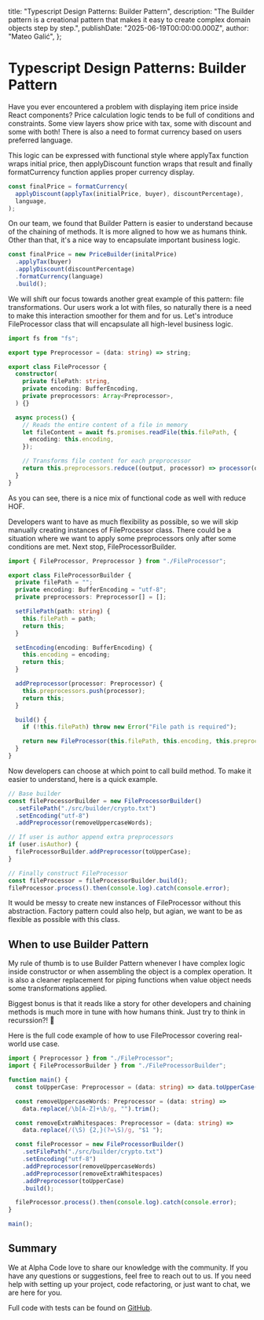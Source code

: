   title: "Typescript Design Patterns: Builder Pattern",
  description:
    "The Builder pattern is a creational pattern that makes it easy to create complex domain objects step by step.",
  publishDate: "2025-06-19T00:00:00.000Z",
  author: "Mateo Galić",
};

# Typescript Design Patterns: Builder Pattern

<BlogHeader author="Mateo Galić" />

Have you ever encountered a problem with displaying <Highlight>item price</Highlight> inside React components?
Price calculation logic tends to be full of conditions and constraints. Some view layers show price with <Highlight>tax</Highlight>,
some with <Highlight>discount</Highlight> and some with both! There is also a need to format currency based on users preferred language.

This logic can be expressed with functional style where <Highlight>applyTax function</Highlight> wraps initial price,
then <Highlight>applyDiscount function</Highlight> wraps that result and finally <Highlight>formatCurrency function</Highlight> applies proper currency display.

```ts
const finalPrice = formatCurrency(
  applyDiscount(applyTax(initialPrice, buyer), discountPercentage),
  language,
);
```

On our team, we found that Builder Pattern is easier to understand because of the chaining of methods.
It is more aligned to how we as humans think. Other than that, it's a nice way to encapsulate important business logic.

```ts
const finalPrice = new PriceBuilder(initalPrice)
  .applyTax(buyer)
  .applyDiscount(discountPercentage)
  .formatCurrency(language)
  .build();
```

We will shift our focus towards another great example of this pattern: <Highlight>file transformations</Highlight>. Our users
work a lot with files, so naturally there is a need to make this interaction smoother for them and for us.
Let's introduce <Highlight>FileProcessor</Highlight> class that will encapsulate all high-level business logic.

```ts
import fs from "fs";

export type Preprocessor = (data: string) => string;

export class FileProcessor {
  constructor(
    private filePath: string,
    private encoding: BufferEncoding,
    private preprocessors: Array<Preprocessor>,
  ) {}

  async process() {
    // Reads the entire content of a file in memory
    let fileContent = await fs.promises.readFile(this.filePath, {
      encoding: this.encoding,
    });

    // Transforms file content for each preprocessor
    return this.preprocessors.reduce((output, processor) => processor(output), fileContent);
  }
}
```

As you can see, there is a nice mix of functional code as well with <Highlight>reduce HOF</Highlight>.

Developers want to have as much flexibility as possible, so we will skip manually creating instances of <Highlight>FileProcessor</Highlight> class.
There could be a situation where we want to apply some <Highlight>preprocessors</Highlight> only after some conditions are met. Next stop, <Highlight>FileProcessorBuilder</Highlight>.

```ts
import { FileProcessor, Preprocessor } from "./FileProcessor";

export class FileProcessorBuilder {
  private filePath = "";
  private encoding: BufferEncoding = "utf-8";
  private preprocessors: Preprocessor[] = [];

  setFilePath(path: string) {
    this.filePath = path;
    return this;
  }

  setEncoding(encoding: BufferEncoding) {
    this.encoding = encoding;
    return this;
  }

  addPreprocessor(processor: Preprocessor) {
    this.preprocessors.push(processor);
    return this;
  }

  build() {
    if (!this.filePath) throw new Error("File path is required");

    return new FileProcessor(this.filePath, this.encoding, this.preprocessors);
  }
}
```

Now developers can choose at which point to call <Highlight>build method</Highlight>. To make it easier to understand, here is a quick example.

```ts
// Base builder
const fileProcessorBuilder = new FileProcessorBuilder()
  .setFilePath("./src/builder/crypto.txt")
  .setEncoding("utf-8")
  .addPreprocessor(removeUppercaseWords);

// If user is author append extra preprocessors
if (user.isAuthor) {
  fileProcessorBuilder.addPreprocessor(toUpperCase);
}

// Finally construct FileProcessor
const fileProcessor = fileProcessorBuilder.build();
fileProcessor.process().then(console.log).catch(console.error);
```

It would be messy to create new instances of FileProcessor without this abstraction. Factory pattern could also help, but agian,
we want to be as flexible as possible with this class.

## When to use Builder Pattern

My rule of thumb is to use Builder Pattern whenever I have complex logic inside constructor or when assembling the object is a complex operation.
It is also a cleaner replacement for piping functions when value object needs some transformations applied.

Biggest bonus is that it reads like a story for other developers and chaining methods is much more in tune with how humans think.
Just try to think in recurssion?! 🤯

Here is the full code example of how to use FileProcessor covering real-world use case.

```ts
import { Preprocessor } from "./FileProcessor";
import { FileProcessorBuilder } from "./FileProcessorBuilder";

function main() {
  const toUpperCase: Preprocessor = (data: string) => data.toUpperCase();

  const removeUppercaseWords: Preprocessor = (data: string) =>
    data.replace(/\b[A-Z]+\b/g, "").trim();

  const removeExtraWhitespaces: Preprocessor = (data: string) =>
    data.replace(/(\S) {2,}(?=\S)/g, "$1 ");

  const fileProcessor = new FileProcessorBuilder()
    .setFilePath("./src/builder/crypto.txt")
    .setEncoding("utf-8")
    .addPreprocessor(removeUppercaseWords)
    .addPreprocessor(removeExtraWhitespaces)
    .addPreprocessor(toUpperCase)
    .build();

  fileProcessor.process().then(console.log).catch(console.error);
}

main();
```

## Summary

We at <Highlight>Alpha Code</Highlight> love to share our knowledge with the community. If you have any questions or suggestions, feel free to reach out to us.
If you need help with setting up your project, code refactoring, or just want to chat, we are here for you.

Full code with tests can be found on [GitHub](https://github.com/mateogalic112/typescript-design-patterns/tree/main/src/builder).

<BlogFooter publishDate="2025-06-19T00:00:00.000Z" />
